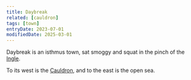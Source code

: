 ```yaml
---
title: Daybreak
related: [cauldron]
tags: [town]
entryDate: 2023-07-01
modifiedDate: 2025-03-01
---
```


Daybreak is an isthmus town, sat smoggy and squat in the pinch of the [Ingle]().

To its west is the [Cauldron](), and to the east is the open sea.